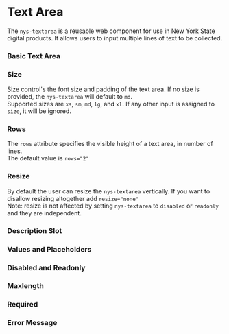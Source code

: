 
<Meta of={NysTextareaStories} title="Components/Textarea/Documentation" />


# Text Area
The `nys-textarea` is a reusable web component for use in New York State digital products. It allows users to input multiple lines of text to be collected.

### Basic Text Area

<Canvas of={NysTextareaStories.Blank} />

### Size 
Size control's the font size and padding of the text area. If no size is provided, the `nys-textarea` will default to `md`.\
Supported sizes are `xs`, `sm`, `md`, `lg`, and `xl`. If any other input is assigned to `size`, it will be ignored.

<Canvas of={NysTextareaStories.Size} />

### Rows
The `rows` attribute specifies the visible height of a text area, in number of lines.\
The default value is `rows="2"`

<Canvas of={NysTextareaStories.Rows} />

### Resize
By default the user can resize the `nys-textarea` vertically. If you want to disallow resizing altogether add `resize="none"`\
Note: resize is not affected by setting `nys-textarea` to `disabled` or `readonly` and they are independent.

<Canvas of={NysTextareaStories.Resize} />

### Description Slot

<Canvas of={NysTextareaStories.DescriptionSlot} />

### Values and Placeholders

<Canvas of={NysTextareaStories.ValueAndPlaceholder} />

### Disabled and Readonly

<Canvas of={NysTextareaStories.Disabled} />
<Canvas of={NysTextareaStories.Readonly} />


### Maxlength

<Canvas of={NysTextareaStories.Maxlength} />

### Required

<Canvas of={NysTextareaStories.Required} />

### Error Message

<Canvas of={NysTextareaStories.ErrorMessage} />